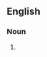 {{also|fárragos}}

==English==

===Noun===
{{head|en|noun plural form}}

# {{plural of|farrago|lang=en}}